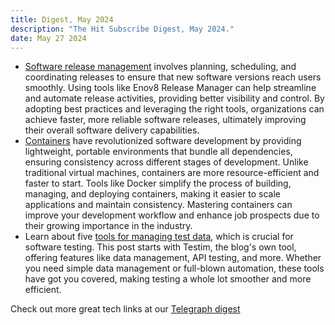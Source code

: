 ```yaml
---
title: Digest, May 2024
description: "The Hit Subscribe Digest, May 2024."
date: May 27 2024
---
```


- [Software release management](https://www.enov8.com/blog/release-management-explained-in-depth) involves planning, scheduling, and coordinating releases to ensure that new software versions reach users smoothly. Using tools like Enov8 Release Manager can help streamline and automate release activities, providing better visibility and control. By adopting best practices and leveraging the right tools, organizations can achieve faster, more reliable software releases, ultimately improving their overall software delivery capabilities.
- [Containers](https://www.architect.io/blog/2022-10-27/containers-developers-guide) have revolutionized software development by providing lightweight, portable environments that bundle all dependencies, ensuring consistency across different stages of development. Unlike traditional virtual machines, containers are more resource-efficient and faster to start. Tools like Docker simplify the process of building, managing, and deploying containers, making it easier to scale applications and maintain consistency. Mastering containers can improve your development workflow and enhance job prospects due to their growing importance in the industry.
- Learn about five [tools for managing test data](https://www.testim.io/blog/top-5-test-data-management-tools), which is crucial for software testing. This post starts with Testim, the blog's own tool, offering features like data management, API testing, and more. Whether you need simple data management or full-blown automation, these tools have got you covered, making testing a whole lot smoother and more efficient.
  
Check out more great tech links at our [Telegraph digest](https://telegra.ph/Hit-Subscribe-Link-Picks-May-2024-05-29)
